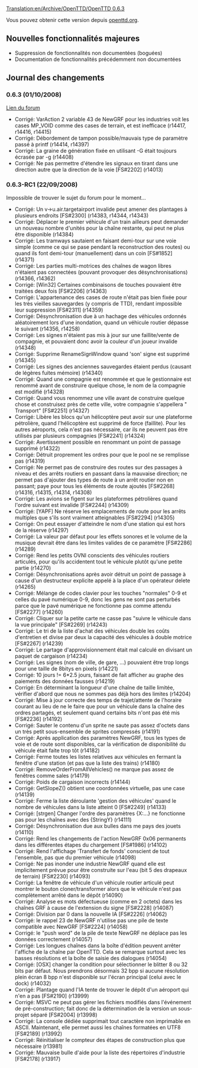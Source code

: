 [[Translation:en/Archive/OpenTTD/OpenTTD 0.6.3]]


{{fr/Livraison|prec=OpenTTD 0.6.2|suiv=OpenTTD 0.7.0|date=01/10/2008}}

Vous pouvez obtenir cette version depuis [http://www.openttd.org/download-stable/0.6.3 openttd.org].


==Nouvelles fonctionnalités majeures==
* Suppression de fonctionnalités non documentées (boguées)
* Documentation de fonctionnalités précédemment non documentées

==Journal des changements==
===0.6.3 (01/10/2008)===
[http://www.tt-forums.net/viewtopic.php?f=29&t=39857 Lien du forum]

* Corrigé: VarAction 2 variable 43 de NewGRF pour les industries voit les cases MP_VOID comme des cases de terrain, et est inefficace (r14417, r14416, r14415)
* Corrigé: Débordement de tampon possible/mauvais type de paramètre passé à printf (r14414, r14397)
* Corrigé: La graine de génération fixée en utilisant -G était toujours écrasée par -g (r14408)
* Corrigé: Ne pas permettre d'étendre les signaux en tirant dans une direction autre que la direction de la voie [FS#2202] (r14013)

===0.6.3-RC1 (22/09/2008)===

Impossible de trouver le sujet du forum pour le moment...

* Corrigé: Un v->u.air.targetairport invalide peut amener des plantages à plusieurs endroits [FS#2300] (r14383, r14344, r14343)
* Corrigé: Déplacer le premier véhicule d'un train ailleurs peut demander un nouveau nombre d'unités pour la chaîne restante, qui peut ne plus être disponible (r14384) 
* Corrigé: Les tramways sautaient en faisant demi-tour sur une voie simple (comme ce qui se pase pendant la  reconstruction des routes) ou quand ils font demi-tour (manuellement) dans un coin [FS#1852] (r14371) 
* Corrigé: Les parties multi-motrices des chaînes de wagon libres n'étaient pas connectées (pouvant provoquer des désynchronisations) (r14366, r14362) 
* Corrigé: [Win32] Certaines combinaisons de touches pouvaient être traitées deux fois [FS#2206] (r14363) 
* Corrigé: L'appartenance des cases de route n'était pas bien fixée pour les très vieilles sauvegardes (y compris de TTD), rendant impossible leur suppression [FS#2311] (r14359) 
* Corrigé: Désynchronisation due à un hachage des véhicules ordonnés aléatoirement lors d'une inondation, quand un véhicule routier dépasse le suivant (r14356, r14258) 
* Corrigé: Les signes n'étaient pas mis à jour sur une faillite/vente de compagnie, et pouvaient donc avoir la couleur d'un joueur invalide (r14348) 
* Corrigé: Supprime RenameSignWindow quand 'son' signe est supprimé (r14345) 
* Corrigé: Les signes des anciennes sauvegardes étaient perdus (causant de légères fuites mémoire) (r14340) 
* Corrigé: Quand une compagnie est renommée et que le gestionnaire est renommé avant de construire quelque chose, le nom de la compagnie est modifié (r14328) 
* Corrigé: Quand vous renommez une ville avant de construire quelque chose et construisez près de cette ville, votre compagnie s'appellera "<ancien_nom_de_ville> Transport" [FS#2251] (r14327) 
* Corrigé: Libère les blocs qu'un hélicoptère peut avoir sur une plateforme pétrolière, quand l'hélicoptère est supprimé de force (faillite). Pour les autres aéroports, cela n'est pas nécessaire, car ils ne peuvent pas être utilisés par plusieurs compagnies [FS#2241] (r14324) 
* Corrigé: Avertissement possible en renommant un point de passage supprimé (r14322) 
* Corrigé: Détruit proprement les ordres pour que le pool ne se remplisse pas (r14319) 
* Corrigé: Ne permet pas de construire des routes sur des passages à niveau et des arrêts routiers en passant dans la mauvaise direction; ne permet pas d'ajouter des types de route à un arrêt routier non en passant; paye pour tous les éléments de route ajoutés [FS#2268] (r14316, r14315, r14314, r14308) 
* Corrigé: Les avions se figent sur les plateformes pétrolières quand l'ordre suivant est invalide [FS#2244] (r14309) 
* Corrigé: [YAPF] Ne réserve les emplacements de route pour les arrêts multiples que s'ils sont vraiment atteignables [FS#2294] (r14305) 
* Corrigé: On peut essayer d'atteindre le nom d'une station qui est hors de la réserve (r14297) 
* Corrigé: La valeur par défaut pour les effets sonores et le volume de la musique devrait être dans les limites valides de ce paramètre [FS#2286] (r14289) 
* Corrigé: Rend les petits OVNI conscients des véhicules routiers articulés, pour qu'ils accidentent tout le véhicule plutôt qu'une petite partie (r14270) 
* Corrigé: Désynchronisations après avoir détruit un point de passage à cause d'un destructeur explicite appelé à la place d'un opérateur delete (r14265) 
* Corrigé: Mélange de codes clavier pour les touches "normales" 0-9 et celles du pavé numérique 0-9, donc les gens ne sont pas perturbés parce que le pavé numérique ne fonctionne pas comme attendu [FS#2277] (r14260) 
* Corrigé: Cliquer sur la petite carte ne casse pas "suivre le véhicule dans la vue principale" [FS#2269] (r14243) 
* Corrigé: Le tri de la liste d'achat des véhicules double les coûts d'entretien et divise par deux la capacité des véhicules à double motrice [FS#2267] (r14239) 
* Corrigé: Le partage d'approvisionnement était mal calculé en divisant un paquet de cargaison (r14234) 
* Corrigé: Les signes (nom de ville, de gare, ...) pouvaient être trop longs pour une taille de 8bitys en pixels (r14221) 
* Corrigé: 10 jours != 6*2.5 jours, faisant de fait afficher au graphe des paiements des données fausses (r14219) 
* Corrigé: En déterminant la longueur d'une chaîne de taille limitée, vérifier d'abord que nous ne sommes pas déjà hors des limites (r14204) 
* Corrigé: Mise à jour correcte des temps de trajet/attente de l'horaire courant au lieu de ne le faire que pour un véhicule dans la chaîne des ordres partagés, et seulement quand certains bits n'ont pas été mis [FS#2236] (r14192) 
* Corrigé: Sauter le contenu d'un sprite ne saute pas assez d'octets dans un très petit sous-ensemble de sprites compressés (r14191) 
* Corrigé: Après application des paramètres NewGRF, tous les types de voie et de route sont disponibles, car la vérification de disponibilité du véhicule était faite trop tôt (r14182) 
* Corrigé: Ferme toutes les listes relatives aux véhicules en fermant la fenêtre d'une station (et pas que la liste des trains) (r14180) 
* Corrigé: RemoveOrderFromAllVehicles() ne marque pas assez de fenêtres comme sales (r14179) 
* Corrigé: Poids de cargaison incorrects (r14144) 
* Corrigé: GetSlopeZ() obtient une coordonnées virtuelle, pas une case (r14139) 
* Corrigé: Ferme la liste déroulante 'gestion des véhicules' quand le nombre de véhicules dans la liste atteint 0 [FS#2249] (r14133) 
* Corrigé: [strgen] Changer l'ordre des paramètres {X:...} ne fonctionne pas pour les chaînes avec des {StringY} (r14111) 
* Corrigé: Désynchronisation due aux bulles dans me pays des jouets (r14110) 
* Corrigé: Rend les changements de l'action NewGRF 0x06 permanents dans les différentes étapes du chargement [FS#1986] (r14102) 
* Corrigé: Rend l'affichage 'Transfert de fonds' conscient de tout l'ensemble, pas que du premier véhicule (r14098) 
* Corrigé: Ne pas inonder une industrie NewGRF quand elle est implicitement prévue pour être construite sur l'eau (bit 5 des drapeaux de terrain) [FS#2230] (r14093) 
* Corrigé: La fenêtre de véhicule d'un véhicule routier articulé peut montrer le bouton cloner/transformer alors que le véhicule n'est pas complètement arrêté dans le dépôt (r14090) 
* Corrigé: Analyse es mots défectueuse (comme en 2 octets) dans les chaînes GRF à cause de l'extension du signe [FS#2228] (r14087) 
* Corrigé: Division par 0 dans la nouvelle IA [FS#2226] (r14062) 
* Corrigé: le rappel 23 de NewGRF n'utilise pas une pile de texte compatible avec NewGRF [FS#2224] (r14058) 
* Corrigé: le "push word" de la pile de texte NewGRF ne déplace pas les données correctement (r14057) 
* Corrigé: Les longues chaînes dans la boîte d'édition peuvent arrêter l'affiche de la chaîne par OpenTTD. Cela se remarque surtout avec les basses résolutions et la boîte de saisie des dialogues (r14054) 
* Corrigé: [OSX] changer la condition pour sélectionner le blitter 8 ou 32 bits par défaut. Nous prendrons désormais 32 bpp si aucune résolution plein écran 8 bpp n'est disponible sur l'écran principal (celui avec le dock) (r14032) 
* Corrigé: Plantage quand l'IA tente de trouver le dépôt d'un aéroport qui n'en a pas [FS#2190] (r13999) 
* Corrigé: MSVC ne peut pas gérer les fichiers modifiés dans l'événement de pré-construction; fait donc de la détermination de la version un sous-projet séparé [FS#2004] (r13998) 
* Corrigé: La console dédiée supprimait tout caractère non imprimable en ASCII. Maintenant, elle permet aussi les chaînes formatées en UTF8 [FS#2189] (r13992) 
* Corrigé: Réinitialiser le compteur des étapes de construction plus que nécessaire (r13981) 
* Corrigé: Mauvaise bulle d'aide pour la liste des répertoires d'industrie [FS#2178] (r13917)